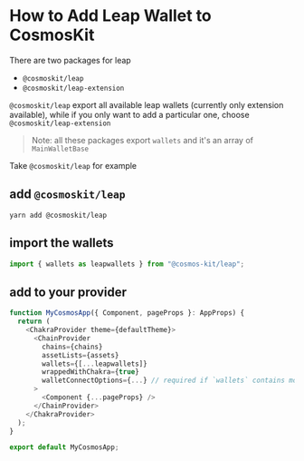 # How to Add Leap Wallet to CosmosKit

There are two packages for leap

- `@cosmoskit/leap`
- `@cosmoskit/leap-extension`

`@cosmoskit/leap` export all available leap wallets (currently only extension available), while if you only want to add a particular one, choose `@cosmoskit/leap-extension`

> Note: all these packages export `wallets` and it's an array of `MainWalletBase`

Take `@cosmoskit/leap` for example

## add `@cosmoskit/leap`

```
yarn add @cosmoskit/leap
```

## import the wallets

```js
import { wallets as leapwallets } from "@cosmos-kit/leap";
```

## add to your provider

```js
function MyCosmosApp({ Component, pageProps }: AppProps) {
  return (
    <ChakraProvider theme={defaultTheme}>
      <ChainProvider
        chains={chains}
        assetLists={assets}
        wallets={[...leapwallets]}
        wrappedWithChakra={true}
        walletConnectOptions={...} // required if `wallets` contains mobile wallets
      >
        <Component {...pageProps} />
      </ChainProvider>
    </ChakraProvider>
  );
}

export default MyCosmosApp;
```
